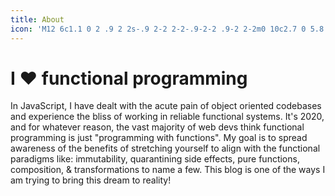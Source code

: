 ```yaml
---
title: About
icon: 'M12 6c1.1 0 2 .9 2 2s-.9 2-2 2-2-.9-2-2 .9-2 2-2m0 10c2.7 0 5.8 1.29 6 2H6c.23-.72 3.31-2 6-2m0-12C9.79 4 8 5.79 8 8s1.79 4 4 4 4-1.79 4-4-1.79-4-4-4zm0 10c-2.67 0-8 1.34-8 4v2h16v-2c0-2.66-5.33-4-8-4z'
---
```


# I ❤️ functional programming

In JavaScript, I have dealt with the acute pain of object oriented codebases and experience the bliss of working in reliable functional systems. It's 2020, and for whatever reason, the vast majority of web devs think functional programming is just "programming with functions". My goal is to spread awareness of the benefits of stretching yourself to align with the functional paradigms like: immutability, quarantining side effects, pure functions, composition, & transformations to name a few. This blog is one of the ways I am trying to bring this dream to reality!
